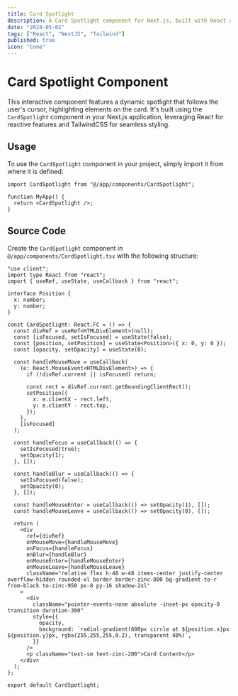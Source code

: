 ```yaml
---
title: Card Spotlight
description: A Card Spotlight component for Next.js, built with React and styled using TailwindCSS.
date: "2024-05-02"
tags: ["React", "NextJS", "Tailwind"]
published: true
icon: "Cone"
---
```



# Card Spotlight Component

This interactive component features a dynamic spotlight that follows the user's cursor, highlighting elements on the card. It's built using the `CardSpotlight` component in your Next.js application, leveraging React for reactive features and TailwindCSS for seamless styling.

<div 
    className="max-w-full h-64 flex items-center justify-center relative overflow-hidden border border-zinc-500 rounded-lg"
    style={{
        background: 'linear-gradient(100deg, #18181b 50%, #f4f4f5 50%)'
    }}
>
    <CardSpotlight />
</div>

## Usage

To use the `CardSpotlight` component in your project, simply import it from where it is defined:

```tsx
import CardSpotlight from "@/app/components/CardSpotlight";

function MyApp() {
  return <CardSpotlight />;
}
```

## Source Code

Create the `CardSpotlight` component in `@/app/components/CardSpotlight.tsx` with the following structure:

```tsx
"use client";
import type React from "react";
import { useRef, useState, useCallback } from "react";

interface Position {
  x: number;
  y: number;
}

const CardSpotlight: React.FC = () => {
  const divRef = useRef<HTMLDivElement>(null);
  const [isFocused, setIsFocused] = useState(false);
  const [position, setPosition] = useState<Position>({ x: 0, y: 0 });
  const [opacity, setOpacity] = useState(0);

  const handleMouseMove = useCallback(
    (e: React.MouseEvent<HTMLDivElement>) => {
      if (!divRef.current || isFocused) return;

      const rect = divRef.current.getBoundingClientRect();
      setPosition({
        x: e.clientX - rect.left,
        y: e.clientY - rect.top,
      });
    },
    [isFocused]
  );

  const handleFocus = useCallback(() => {
    setIsFocused(true);
    setOpacity(1);
  }, []);

  const handleBlur = useCallback(() => {
    setIsFocused(false);
    setOpacity(0);
  }, []);

  const handleMouseEnter = useCallback(() => setOpacity(1), []);
  const handleMouseLeave = useCallback(() => setOpacity(0), []);

  return (
    <div
      ref={divRef}
      onMouseMove={handleMouseMove}
      onFocus={handleFocus}
      onBlur={handleBlur}
      onMouseEnter={handleMouseEnter}
      onMouseLeave={handleMouseLeave}
      className="relative flex h-48 w-48 items-center justify-center overflow-hidden rounded-xl border border-zinc-800 bg-gradient-to-r from-black to-zinc-950 px-8 py-16 shadow-2xl"
    >
      <div
        className="pointer-events-none absolute -inset-px opacity-0 transition duration-300"
        style={{
          opacity,
          background: `radial-gradient(600px circle at ${position.x}px ${position.y}px, rgba(255,255,255,0.2), transparent 40%)`,
        }}
      />
      <p className="text-sm text-zinc-200">Card Content</p>
    </div>
  );
};

export default CardSpotlight;
```
